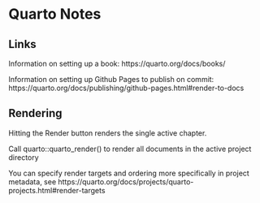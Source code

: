 # Quarto Notes {#sec-appendix}

## Links

Information on setting up a book: https://quarto.org/docs/books/

Information on setting up Github Pages to publish on commit: https://quarto.org/docs/publishing/github-pages.html#render-to-docs

## Rendering

Hitting the Render button renders the single active chapter.

Call quarto::quarto_render() to render all documents in the active project directory

You can specify render targets and ordering more specifically in project metadata, see https://quarto.org/docs/projects/quarto-projects.html#render-targets